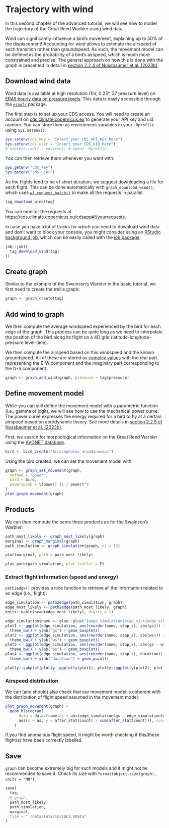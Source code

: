 # Trajectory with wind

In this second chapter of the advanced tutorial, we will see how to model the trajectory of the Great Reed Warbler using wind data. 

Wind can significantly influence a bird's movement, explaining up to 50% of the displacement! Accounting for wind allows to estimate the airspeed of each transition rather than groundspeed. As such, the movement model can be defined as the probability of a bird's airspeed, which is much more constrained and precise. The general approach on how this is done with the graph is presented in detail in <a href="https://besjournals.onlinelibrary.wiley.com/doi/10.1111/2041-210X.14082#mee314082-sec-0008-title)" target="_blank">section 2.2.4 of Nussbaumer et al. (2023b)</a>.

## Download wind data

Wind data is available at high resolution (1hr, 0.25°, 37 pressure level) on <a href="https://doi.org/10.24381/cds.bd0915c6" target="_blank">ERA5 hourly data on pressure levels</a>. This data is easily accessible through the <a href="https://bluegreen-labs.github.io/ecmwfr" target="_blank">`ecmwfr`</a> package. 

The first step is to set up your CDS access. You will need to create an account on <a href="https://cds.climate.copernicus.eu/user/register" target="_blank">cds.climate.copernicus.eu</a> to generate your API key and uid number. You can store them as environment variables in your `.Rprofile` using `Sys.setenv()`.

```r
Sys.setenv(cds_key = "Insert_your_CDS_API_KEY_here")
Sys.setenv(cds_user = "Insert_your_CDS_UID_here")
# usethis::edit_r_environ() # opens .Rprofile
```

You can then retrieve them whenever you want with:

```r
Sys.getenv("cds_key")
Sys.getenv("cds_user")
```

As the flights tend to be of short duration, we suggest downloading a file for each flight. This can be done automatically with `graph_download_wind()`, which uses <a href="https://bluegreen-labs.github.io/ecmwfr/articles/advanced_vignette.html#batch-parallel-requests" target="_blank">`wf_request_batch()`</a> to make all the requests in parallel. 

```r
tag_download_wind(tag)
```

You can monitor the requests at <a href="https://cds.climate.copernicus.eu/cdsapp#!/yourrequests" target="_blank">https://cds.climate.copernicus.eu/cdsapp#!/yourrequests</a>.

In case you have a lot of tracks for which you need to download wind data and don't want to block your console, you might consider using an <a href="https://solutions.rstudio.com/r/jobs/" target="_blank">RStudio background job</a>, which can be easily called with the <a href="https://lindeloev.github.io/job/" target="_blank">job package</a>:

```r
job::job({
  tag_download_wind(tag)
})
```

## Create graph

Similar to the example of the Swainson's Warbler in the basic tutorial, we first need to create the trellis graph:

```r
graph <- graph_create(tag)
```

## Add wind to graph

We then compute the average windspeed experienced by the bird for each edge of the graph. This process can be quite long as we need to interpolate the position of the bird along its flight on a 4D grid (latitude-longitude-pressure level-time). 

We then compute the airspeed based on this windspeed and the known groundspeed. All of these are stored as <a href="https://stat.ethz.ch/R-manual/R-devel/library/base/html/complex.html" target="_blank">complex values</a> with the real part representing the E-W component and the imaginary part corresponding to the N-S component.

```r
graph <- graph_add_wind(graph, pressure = tag$pressure)
```

## Define movement model

While you can still define the movement model with a parametric function (i.e., gamma or logit), we will see how to use the mechanical power curve. The power curve expresses the energy required for a bird to fly at a certain airspeed based on aerodynamic theory. See more details in <a href="https://besjournals.onlinelibrary.wiley.com/doi/10.1111/2041-210X.14082#mee314082-sec-0009-title" target="_blank">section 2.2.5 of Nussbaumer et al. (2023b)</a>.

First, we search for morphological information on the Great Reed Warbler using the <a href="https://doi.org/10.6084/m9.figshare.16586228.v5" target="_blank">AVONET database</a>.

```r
bird <- bird_create("Acrocephalus arundinaceus")
```

Using the bird created, we can set the movement model with

```r
graph <- graph_set_movement(graph,
  method = "power",
  bird = bird,
  power2prob = \(power) (1 / power)^3
)
plot_graph_movement(graph)
```

## Products

We can then compute the same three products as for the Swainson's Warbler:

```r
path_most_likely <- graph_most_likely(graph)
marginal <- graph_marginal(graph)
path_simulation <- graph_simulation(graph, nj = 10)
```


```r
plot(marginal, path = path_most_likely)
```


```r
plot_path(path_simulation, plot_leaflet = F)
```

### Extract flight information (speed and energy)

`path2edge()` provides a nice function to retrieve all the information related to an edge (i.e., flight):

```r
edge_simulation <- path2edge(path_simulation, graph)
edge_most_likely <- path2edge(path_most_likely, graph)
knitr::kable(head(edge_most_likely), digits = 1)
```


```r
edge_simulation$name <- glue::glue("{edge_simulation$stap_s}->{edge_simulation$stap_t}")
plot1 <- ggplot(edge_simulation, aes(reorder(name, stap_s), abs(gs))) +
  theme_bw() + ylab("gs") + geom_boxplot()
plot2 <- ggplot(edge_simulation, aes(reorder(name, stap_s), abs(ws))) +
  theme_bw() + ylab("ws") + geom_boxplot()
plot3 <- ggplot(edge_simulation, aes(reorder(name, stap_s), abs(gs - ws))) +
  theme_bw() + ylab("as") + geom_boxplot()
plot4 <- ggplot(edge_simulation, aes(reorder(name, stap_s), duration)) +
  theme_bw() + ylab("duration") + geom_point()

plotly::subplot(plotly::ggplotly(plot1), plotly::ggplotly(plot2), plotly::ggplotly(plot3), plotly::ggplotly(plot4), nrows = 4, titleY = TRUE)
```

### Airspeed distribution

We can (and should) also check that our movement model is coherent with the distribution of flight speed assumed in the movement model:

```r
plot_graph_movement(graph) + 
  geom_histogram(
      data = data.frame(as = abs(edge_simulation$gs - edge_simulation$ws)),
      aes(x = as, y = after_stat(count) / sum(after_stat(count))), color="black", fill=NA, bins=100
    )
```

If you find anomalous flight speed, it might be worth checking if this/these flight(s) have been correctly labelled. 

## Save

`graph` can become extremely big for such models and it might not be recommended to save it. Check its size with `format(object.size(graph), units = "MB")`.

```r
save(
  tag,
  # graph,
  path_most_likely,
  path_simulation,
  marginal,
  file = "./data/interim/18LX.RData"
)
```

